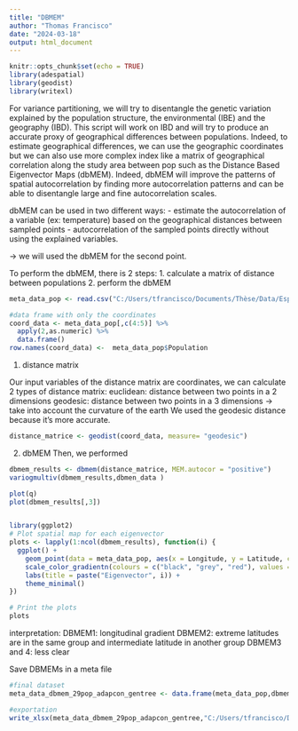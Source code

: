 ```yaml
---
title: "DBMEM"
author: "Thomas Francisco"
date: "2024-03-18"
output: html_document
---
```


```r
knitr::opts_chunk$set(echo = TRUE)
library(adespatial)
library(geodist)
library(writexl)
```
For variance partitioning, we will try to disentangle the genetic variation explained by the population structure, the environmental (IBE) and the geography (IBD). 
This script will work on IBD and will try to produce an accurate proxy of geographical differences between populations. 
Indeed, to estimate geographical differences, we can use the geographic coordinates but we can also use more complex index like a matrix of geographical correlation along the study area between pop such as the Distance Based Eigenvector Maps (dbMEM). Indeed, dbMEM will improve the patterns of spatial autocorrelation by finding more autocorrelation patterns and can be able to disentangle large and fine autocorrelation scales.

dbMEM can be used in two different ways: - estimate the autocorrelation of a variable (ex: temperature) based on the geographical distances between sampled points
                                         - autocorrelation of the sampled points directly without using the explained variables. 
                                         
 -> we will used the dbMEM for the second point. 
 
 To perform the dbMEM, there is 2 steps: 
  1. calculate a matrix of distance between populations 
  2. perform the dbMEM
  
  

```r
meta_data_pop <- read.csv("C:/Users/tfrancisco/Documents/Thèse/Data/Espèces/Taxus_baccata/Populations/taxus_sample_29pop.csv",h=T,sep=";",dec=",")

#data frame with only the coordinates
coord_data <- meta_data_pop[,c(4:5)] %>% 
  apply(2,as.numeric) %>% 
  data.frame()
row.names(coord_data) <-  meta_data_pop$Population
```

1. distance matrix

Our input variables of the distance matrix are coordinates, we can calculate 2 types of distance matrix: 
euclidean: distance between two points in a 2 dimensions
geodesic: distance between two points in a 3 dimensions -> take into account the curvature of the earth
We used the geodesic distance because it's more accurate. 

```r

distance_matrice <- geodist(coord_data, measure= "geodesic")

```

2. dbMEM
Then, we performed 
```r
dbmem_results <- dbmem(distance_matrice, MEM.autocor = "positive")
variogmultiv(dbmem_results,dbmen_data )

plot(q)
plot(dbmem_results[,3])


library(ggplot2)
# Plot spatial map for each eigenvector
plots <- lapply(1:ncol(dbmem_results), function(i) {
  ggplot() +
    geom_point(data = meta_data_pop, aes(x = Longitude, y = Latitude, color = dbmem_results[, i])) +
    scale_color_gradientn(colours = c("black", "grey", "red"), values = scales::rescale(c(-2, 0, 3))) +
    labs(title = paste("Eigenvector", i)) +
    theme_minimal()
})

# Print the plots
plots

```
interpretation: 
DBMEM1: longitudinal gradient
DBMEM2: extreme latitudes are in the same group and intermediate latitude in another group
DBMEM3 and 4: less clear


Save DBMEMs in a meta file

```r
#final dataset
meta_data_dbmem_29pop_adapcon_gentree <- data.frame(meta_data_pop,dbmem_results)

#exportation
write_xlsx(meta_data_dbmem_29pop_adapcon_gentree,"C:/Users/tfrancisco/Documents/Thèse/Data/Espèces/Taxus_baccata/GEA/meta_data_dbmem_29pop_adapcon_gentree.xlsx" )

```




